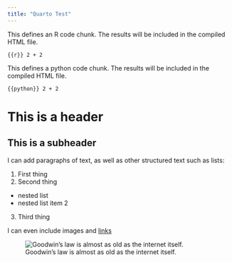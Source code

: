 ```yaml
---
title: "Quarto Test"
---
```


This defines an R code chunk. The results will be included in the compiled HTML file.

```{{r}}
2 + 2 
```

This defines a python code chunk. The results will be included in the compiled HTML file.

```{{python}}
2 + 2
```

# This is a header

## This is a subheader

I can add paragraphs of text, as well as other structured text such as lists:

1. First thing
2. Second thing
  - nested list
  - nested list item 2
3. Third thing

I can even include images and [links](https://www.oldest.org/entertainment/memes/)

![Goodwin's law is almost as old as the internet itself.](https://www.oldest.org/wp-content/uploads/2017/10/Godwins-Law.jpg)
